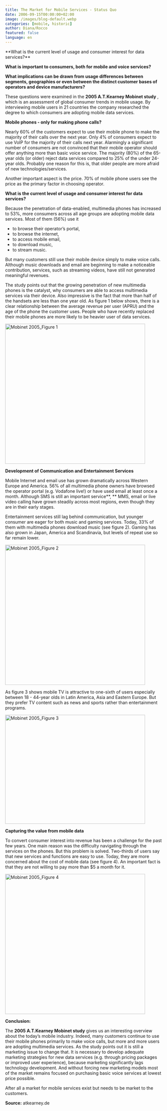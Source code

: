 ```yaml
---
title: The Market for Mobile Services - Status Quo
date: 2006-09-15T00:00:00+02:00
image: /images/blog-default.webp
categories: [mobile, historic]
author: Diana/Rocco
featured: false
language: en
---
```


<div class="entry-content">
**What is the current level of usage and consumer interest for data services?** 

**What is important to consumers, both for mobile and voice services?** 

**What implications can be drawn from usage differences between segments, geographies or even between the distinct customer bases of operators and device manufacturers?** 



These questions were examined in the **2005 A.T.Kearney Mobinet study** , which is an assessment of global consumer trends in mobile usage. By interviewing mobile users in 21 countries the company researched the degree to which consumers are adopting mobile data services.

**Mobile phones - only for making phone calls?** 



Nearly 60% of the customers expect to use their mobile phone to make the majority of their calls over the next year. Only 4% of consumers expect to use VoIP for the majority of their calls next year. Alarmingly a significant number of consumers are not convinced that their mobile operator should offer anything more than basic voice service. The majority (80%) of the 65-year olds (or older) reject data services compared to 25% of the under 24-year olds. Probably one reason for this is, that older people are more afraid of new technologies/services.

Another important aspect is the price. 70% of mobile phone users see the price as the primary factor in choosing operator.

**What is the current level of usage and consumer interest for data services?** 



Because the penetration of data-enabled, multimedia phones has increased to 53%, more consumers across all age groups are adopting mobile data services. Most of them (56%) use it<ul>	<li>to browse their operator’s portal,</li>	<li>to browse the internet,</li>	<li>to access mobile email,</li>	<li>to download music,</li>	<li>to stream music.</li></ul>

But many customers still use their mobile device simply to make voice calls. Although music downloads and email are beginning to make a noticeable contribution, services, such as streaming videos, have still not generated meaningful revenues.



The study points out that the growing penetration of new multimedia phones is the catalyst, why consumers are able to access multimedia services via their device. Also impressive is the fact that more than half of the handsets are less than one year old. As figure 1 below shows, there is a clear relationship between the average revenue per user (APRU) and the age of the phone the customer uses. People who have recently replaced their mobile phones are more likely to be heavier user of data services.

<img width="450" id="image50" alt="Mobinet 2005_Figure 1" src="http://pavingways.com/wp-content/uploads/Mobinet2005_figure1.gif" />

**Development of Communication and Entertainment Services** 



Mobile Internet and email use has grown dramatically across Western Europe and America. 56% of all multimedia phone owners have browsed the operator portal (e.g. Vodafone live!) or have used email at least once a month. Although SMS is still an important service**, ** MMS, email or live video calling have grown steadily across most regions, even though they are in their early stages.



Entertainment services still lag behind communication, but younger consumer are eager for both music and gaming services. Today, 33% of them with multimedia phones download music (see figure 2). Gaming has also grown in Japan, America and Scandinavia, but levels of repeat use so far remain lower.

<img width="450" id="image51" alt="Mobinet 2005_Figure 2" src="http://pavingways.com/wp-content/uploads/Mobinet2005_Figure2.gif" />



As figure 3 shows mobile TV is attractive to one-sixth of users especially between 18 - 44-year olds in Latin America, Asia and Eastern Europe. But they prefer TV content such as news and sports rather than entertainment programs.

<img width="450" height="350" id="image52" alt="Mobinet 2005_Figure 3" src="http://pavingways.com/wp-content/uploads/Mobinet2005_figure3.gif" />

**Capturing the value from mobile data** 



To convert consumer interest into revenue has been a challenge for the past few years. One main reason was the difficulty navigating through the services on the phones. But this problem is solved. Two-thirds of users say that new services and functions are easy to use. Today, they are more concerned about the cost of mobile data (see figure 4). An important fact is that they are not willing to pay more than $5 a month for it.

<img width="450" id="image53" alt="Mobinet 2005_Figure 4" src="http://pavingways.com/wp-content/uploads/Mobinet2005_figure4.gif" />

**Conclusion:** 



The **2005 A.T.Kearney Mobinet study**  gives us an interesting overview about the today’s mobile industry.  Indeed, many customers continue to use their mobile phones primarily to make voice calls, but more and more users are adopting multimedia services. As the study points out it is still a marketing issue to change that. It is necessary to develop adequate marketing strategies for new data services (e.g. through pricing packages or improved user experience), because marketing significantly lags technology development. And without forcing new marketing models most of the market remains focused on purchasing basic voice services at lowest price possible.



After all a market for mobile services exist but needs to be market to the customers.

**Source:**  atkearney.de
</div>

